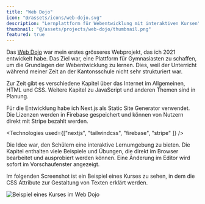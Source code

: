 ```yaml
---
title: "Web Dojo"
icon: "@/assets/icons/web-dojo.svg"
description: "Lernplattform für Webentwicklung mit interaktiven Kursen"
thumbnail: "@/assets/projects/web-dojo/thumbnail.png"
featured: true
---
```


Das [Web Dojo](https://web-dojo.xyz) war mein erstes grösseres Webprojekt, das ich 2021 entwickelt habe. Das Ziel war, eine Plattform für Gymnasiasten zu schaffen, um die Grundlagen der Webentwicklung zu lernen. Dies, weil der Unterricht während meiner Zeit an der Kantonsschule nicht sehr strukturiert war.

Zur Zeit gibt es verschiedene Kapitel über das Internet im Allgemeinen, HTML und CSS. Weitere Kapitel zu JavaScript und anderen Themen sind in Planung.

Für die Entwicklung habe ich Next.js als Static Site Generator verwendet. Die Lizenzen werden in Firebase gespeichert und können von Nutzern direkt mit Stripe bezahlt werden.

<Technologies used={["nextjs", "tailwindcss", "firebase", "stripe" ]} />

Die Idee war, den Schülern eine interaktive Lernumgebung zu bieten. Die Kapitel enthalten viele Beispiele und Übungen, die direkt im Browser bearbeitet und ausprobiert werden können. Eine Änderung im Editor wird sofort im Vorschaufenster angezeigt.

Im folgenden Screenshot ist ein Beispiel eines Kurses zu sehen, in dem die CSS Attribute zur Gestaltung von Texten erklärt werden.

![Beispiel eines Kurses im Web Dojo](@/assets/projects/web-dojo/webdojo-editor.png)
